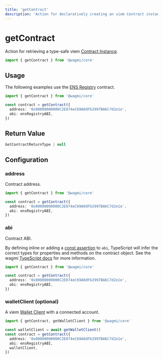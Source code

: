 ```yaml
---
title: 'getContract'
description: 'Action for declaratively creating an viem Contract instance.'
---
```


# getContract

Action for retrieving a type-safe viem [Contract Instance](https://viem.sh/docs/contract/getContract.html).

```ts
import { getContract } from '@wagmi/core'
```

## Usage

The following examples use the [ENS Registry](https://etherscan.io/address/0x00000000000C2E074eC69A0dFb2997BA6C7d2e1e#code) contract.

```ts
import { getContract } from '@wagmi/core'

const contract = getContract({
  address: '0x00000000000C2E074eC69A0dFb2997BA6C7d2e1e',
  abi: ensRegistryABI,
})
```

## Return Value

```ts
GetContractReturnType | null
```

## Configuration

### address

Contract address.

```ts {4}
import { getContract } from '@wagmi/core'

const contract = getContract({
  address: '0x00000000000C2E074eC69A0dFb2997BA6C7d2e1e',
  abi: ensRegistryABI,
})
```

### abi

Contract ABI.

By defining inline or adding a [const assertion](https://www.typescriptlang.org/docs/handbook/release-notes/typescript-3-4.html#const-assertions) to `abi`, TypeScript will infer the correct types for properties and methods on the contract object. See the wagmi [TypeScript docs](/core/typescript) for more information.

```ts {5}
import { getContract } from '@wagmi/core'

const contract = getContract({
  address: '0x00000000000C2E074eC69A0dFb2997BA6C7d2e1e',
  abi: ensRegistryABI,
})
```

### walletClient (optional)

A viem [Wallet Client](https://viem.sh/docs/clients/wallet.html) with a connected account.

```ts {7}
import { getContract, getWalletClient } from '@wagmi/core'

const walletClient = await getWalletClient()
const contract = getContract({
  address: '0x00000000000C2E074eC69A0dFb2997BA6C7d2e1e',
  abi: ensRegistryABI,
  walletClient,
})
```
